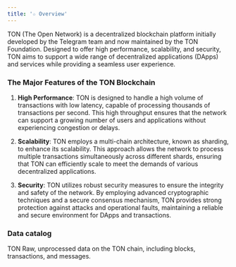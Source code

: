 ```yaml
---
title: '☆ Overview'
---
```


TON (The Open Network) is a decentralized blockchain platform initially developed by the Telegram team and now maintained by the TON Foundation. Designed to offer high performance, scalability, and security, TON aims to support a wide range of decentralized applications (DApps) and services while providing a seamless user experience.
### The Major Features of the TON Blockchain

1. **High Performance**: TON is designed to handle a high volume of transactions with low latency, capable of processing thousands of transactions per second. This high throughput ensures that the network can support a growing number of users and applications without experiencing congestion or delays.

2. **Scalability**: TON employs a multi-chain architecture, known as sharding, to enhance its scalability. This approach allows the network to process multiple transactions simultaneously across different shards, ensuring that TON can efficiently scale to meet the demands of various decentralized applications.

3. **Security**: TON utilizes robust security measures to ensure the integrity and safety of the network. By employing advanced cryptographic techniques and a secure consensus mechanism, TON provides strong protection against attacks and operational faults, maintaining a reliable and secure environment for DApps and transactions.
### Data catalog

<CardGroup cols={3}>
    <Card title="Raw" icon="binary" href="./Raw/master_blocks">
        TON Raw, unprocessed data on the TON chain, including blocks, transactions, and messages.
    </Card>
</CardGroup>